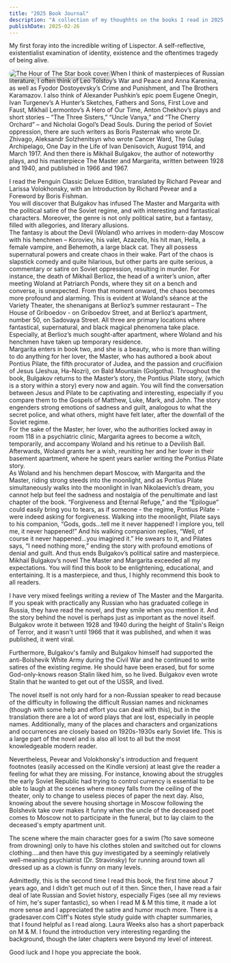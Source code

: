 ```yaml
---
title: "2025 Book Journal"
description: "A collection of my thoughhts on the books I read in 2025."
publishDate: 2025-02-26
---
```






My first foray into the incredible writing of Lispector. A self-reflective, existentialist examination of  identity, existence and the oftentimes tragedy of being alive.

<Image 
  src={bookCover} 
  alt="The Hour of The Star book cover" 
  width={300} 
  height={450}
  style="border-radius: 15px; box-shadow: 5px 5px 15px rgba(0,0,0,0.3);"
/>
When I think of masterpieces of Russian literature, I often think of Leo Tolstoy’s War and Peace and Anna Karenina, as well as Fyodor Dostoyevsky’s Crime and Punishment, and The Brothers Karamazov. I also think of Alexander Pushkin’s epic poem Eugene Onegin, Ivan Turgenev’s A Hunter’s Sketches, Fathers and Sons, First Love and Faust, Mikhail Lermontov’s A Hero of Our Time, Anton Chekhov’s plays and short stories – “The Three Sisters,” “Uncle Vanya,” and “The Cherry Orchard” – and Nicholai Gogol’s Dead Souls. During the period of Soviet oppression, there are such writers as Boris Pasternak who wrote Dr. Zhivago, Aleksandr Solzhenitsyn who wrote Cancer Ward, The Gulag Archipelago, One Day in the Life of Ivan Denisovich, August 1914, and March 1917. And then there is Mikhail Bulgakov, the author of noteworthy plays, and his masterpiece The Master and Margarita, written between 1928 and 1940, and published in 1966 and 1967.  

I read the Penguin Classic Deluxe Edition, translated by Richard Pevear and Larissa Volokhonsky, with an Introduction by Richard Pevear and a Foreword by Boris Fishman.  
You will discover that Bulgakov has infused The Master and Margarita with the political satire of the Soviet regime, and with interesting and fantastical characters. Moreover, the genre is not only political satire, but a fantasy, filled with allegories, and literary allusions.  
The fantasy is about the Devil (Woland) who arrives in modern-day Moscow with his henchmen – Koroviev, his valet, Azazello, his hit man, Hella, a female vampire, and Behemoth, a large black cat. They all possess supernatural powers and create chaos in their wake. Part of the chaos is slapstick comedy and quite hilarious, but other parts are quite serious, a commentary or satire on Soviet oppression, resulting in murder. For instance, the death of Mikhail Berlioz, the head of a writer’s union, after meeting Woland at Patriarch Ponds, where they sit on a bench and converse, is unexpected. From that moment onward, the chaos becomes more profound and alarming. This is evident at Woland’s séance at the Variety Theater, the shenanigans at Berlioz’s summer restaurant – The House of Griboedov - on Griboedov Street, and at Berlioz’s apartment, number 50, on Sadovaya Street. All three are primary locations where fantastical, supernatural, and black magical phenomena take place. Especially, at Berlioz’s much sought-after apartment, where Woland and his henchmen have taken up temporary residence.  
Margarita enters in book two, and she is a beauty, who is more than willing to do anything for her lover, the Master, who has authored a book about Pontius Pilate, the fifth procurator of Judea, and the passion and crucifixion of Jesus (Jeshua, Ha-Nozri), on Bald Mountain (Golgotha). Throughout the book, Bulgakov returns to the Master’s story, the Pontius Pilate story, (which is a story within a story) every now and again. You will find the conversation between Jesus and Pilate to be captivating and interesting, especially if you compare them to the Gospels of Matthew, Luke, Mark, and John. The story engenders strong emotions of sadness and guilt, analogous to what the secret police, and what others, might have felt later, after the downfall of the Soviet regime.  
For the sake of the Master, her lover, who the authorities locked away in room 118 in a psychiatric clinic, Margarita agrees to become a witch, temporarily, and accompany Woland and his retinue to a Devilish Ball. Afterwards, Woland grants her a wish, reuniting her and her lover in their basement apartment, where he spent years earlier writing the Pontius Pilate story.  
As Woland and his henchmen depart Moscow, with Margarita and the Master, riding strong steeds into the moonlight, and as Pontius Pilate simultaneously walks into the moonlight in Ivan Nikolaevich’s dream, you cannot help but feel the sadness and nostalgia of the penultimate and last chapter of the book. “Forgiveness and Eternal Refuge,” and the “Epilogue” could easily bring you to tears, as if someone - the regime, Pontius Pilate - were indeed asking for forgiveness. Walking into the moonlight, Pilate says to his companion, “Gods, gods…tell me it never happened! I implore you, tell me, it never happened!” And his walking companion replies, “Well, of course it never happened…you imagined it.” He swears to it, and Pilates says, “I need nothing more,” ending the story with profound emotions of denial and guilt. And thus ends Bulgakov’s political satire and masterpiece.  
Mikhail Bulgakov’s novel The Master and Margarita exceeded all my expectations. You will find this book to be enlightening, educational, and entertaining. It is a masterpiece, and thus, I highly recommend this book to all readers.



I have very mixed feelings writing a review of The Master and the Margarita. If you speak with practically any Russian who has graduated college in Russia, they have read the novel, and they smile when you mention it. And the story behind the novel is perhaps just as important as the novel itself. Bulgakov wrote it between 1928 and 1940 during the height of Stalin's Reign of Terror, and it wasn't until 1966 that it was published, and when it was published, it went viral.  
  
Furthermore, Bulgakov's family and Bulgakov himself had supported the anti-Bolshevik White Army during the Civil War and he continued to write satires of the existing regime. He should have been erased, but for some God-only-knows reason Stalin liked him, so he lived. Bulgakov even wrote Stalin that he wanted to get out of the USSR, and lived.  
  
The novel itself is not only hard for a non-Russian speaker to read because of the difficulty in following the difficult Russian names and nicknames (though with some help and effort you can deal with this), but in the translation there are a lot of word plays that are lost, especially in people names. Additionally, many of the places and characters and organizations and occurrences are closely based on 1920s-1930s early Soviet life. This is a large part of the novel and is also all lost to all but the most knowledgeable modern reader.  
  
Nevertheless, Pevear and Volokhonsky's introduction and frequent footnotes (easily accessed on the Kindle version) at least give the reader a feeling for what they are missing. For instance, knowing about the struggles the early Soviet Republic had trying to control currency is essential to be able to laugh at the scenes where money falls from the ceiling of the theater, only to change to useless pieces of paper the next day. Also, knowing about the severe housing shortage in Moscow following the Bolshevik take over makes it funny when the uncle of the deceased poet comes to Moscow not to participate in the funeral, but to lay claim to the deceased's empty apartment unit.  
  
The scene where the main character goes for a swim (?to save someone from drowning) only to have his clothes stolen and switched out for clowns clothing....and then have this guy investigated by a seemingly relatively well-meaning psychiatrist (Dr. Stravinsky) for running around town all dressed up as a clown is funny on many levels.  
  
Admittedly, this is the second time I read this book, the first time about 7 years ago, and I didn't get much out of it then. Since then, I have read a fair deal of late Russian and Soviet history, especially Figes (see all my reviews of him, he's super fantastic), so when I read M & M this time, it made a lot more sense and I appreciated the satire and humor much more. There is a gradesaver.com Cliff's Notes style study guide with chapter summaries, that I found helpful as I read along. Laura Weeks also has a short paperback on M & M. I found the introduction very interesting regarding the background, though the later chapters were beyond my level of interest.  
  
Good luck and I hope you appreciate the book.
